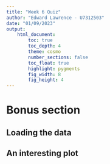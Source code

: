 ```yaml
---
title: "Week 6 Quiz"
author: "Edward Lawrence - U7312503"
date: "01/09/2023"
output:  
    html_document:
        toc: true
        toc_depth: 4
        theme: cosmo
        number_sections: false
        toc_float: true
        highlight: pygments
        fig_width: 8
        fig_height: 4
---
```


# Bonus section

## Loading the data

## An interesting plot